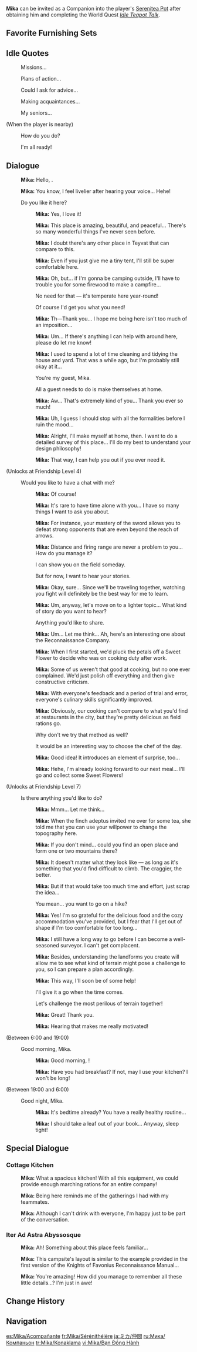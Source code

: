 {{CharacterTabs}}
{{Furnishing Infobox
|title          = Mika
|id             = 368165
|image          = Character Mika Thumb.png
|category       = Companion
|subcategory    = Companion
|quality        = 4
|adeptal_energy = 300
|load           = 1200
|description    = Character In-Residence
}}
'''Mika''' can be invited as a Companion into the player's [[Serenitea Pot]] after obtaining him and completing the World Quest ''[[Idle Teapot Talk]]''.

==Favorite Furnishing Sets==
{{HousingCompanion|favorite}}
{{Companion Favors Table}}

==Idle Quotes==
{{Dialogue Start}}
:{{DIcon|Idle}} Missions...
:{{DIcon|Idle}} Plans of action...
:{{DIcon|Idle}} Could I ask for advice...
:{{DIcon|Idle}} Making acquaintances...
:{{DIcon|Idle}} My seniors...

;(When the player is nearby)
:{{DIcon|Idle}} How do you do?
:{{DIcon|Idle}} I'm all ready!
{{Dialogue End}}

==Dialogue==
{{Dialogue Start}}
:{{A|vo mika mimitomo hello 01.ogg}} '''Mika:''' Hello, {{Traveler}}.
:{{A|vo mika mimitomo hello 02.ogg}} '''Mika:''' You know, I feel livelier after hearing your voice... Hehe!
:{{DIcon}} Do you like it here?
::{{A|vo mika mimitomo friendship1 01.ogg}} '''Mika:''' Yes, I love it!
::{{A|vo mika mimitomo friendship1 02.ogg}} '''Mika:''' This place is amazing, beautiful, and peaceful... There's so many wonderful things I've never seen before.
::{{A|vo mika mimitomo friendship1 03.ogg}} '''Mika:''' I doubt there's any other place in Teyvat that can compare to this.
::{{A|vo mika mimitomo friendship1 04.ogg}} '''Mika:''' Even if you just give me a tiny tent, I'll still be super comfortable here.
::{{A|vo mika mimitomo friendship1 05.ogg}} '''Mika:''' Oh, but... if I'm gonna be camping outside, I'll have to trouble you for some firewood to make a campfire...
::{{DIcon}} No need for that &mdash; it's temperate here year-round!
::{{DIcon}} Of course I'd get you what you need!
::{{A|vo mika mimitomo friendship1 06.ogg}} '''Mika:''' Th&mdash;Thank you... I hope me being here isn't too much of an imposition...
::{{A|vo mika mimitomo friendship1 07.ogg}} '''Mika:''' Um... If there's anything I can help with around here, please do let me know!
::{{A|vo mika mimitomo friendship1 08.ogg}} '''Mika:''' I used to spend a lot of time cleaning and tidying the house and yard. That was a while ago, but I'm probably still okay at it...
::{{DIcon}} You're my guest, Mika.
::{{DIcon}} All a guest needs to do is make themselves at home.
::{{A|vo mika mimitomo friendship1 09.ogg}} '''Mika:''' Aw... That's extremely kind of you... Thank you ever so much!
::{{A|vo mika mimitomo friendship1 10.ogg}} '''Mika:''' Uh, I guess I should stop with all the formalities before I ruin the mood...
::{{A|vo mika mimitomo friendship1 11.ogg}} '''Mika:''' Alright, I'll make myself at home, then. I want to do a detailed survey of this place... I'll do my best to understand your design philosophy!
::{{A|vo mika mimitomo friendship1 12.ogg}} '''Mika:''' That way, I can help you out if you ever need it.

;(Unlocks at Friendship Level 4)
:{{DIcon}} Would you like to have a chat with me?
::{{A|vo mika mimitomo friendship2 01.ogg}} '''Mika:''' Of course!
::{{A|vo mika mimitomo friendship2 02.ogg}} '''Mika:''' It's rare to have time alone with you... I have so many things I want to ask you about.
::{{A|vo mika mimitomo friendship2 03.ogg}} '''Mika:''' For instance, your mastery of the sword allows you to defeat strong opponents that are even beyond the reach of arrows.
::{{A|vo mika mimitomo friendship2 04.ogg}} '''Mika:''' Distance and firing range are never a problem to you... How do you manage it?
::{{DIcon}} I can show you on the field someday.
::{{DIcon}} But for now, I want to hear your stories.
::{{A|vo mika mimitomo friendship2 05.ogg}} '''Mika:''' Okay, sure... Since we'll be traveling together, watching you fight will definitely be the best way for me to learn.
::{{A|vo mika mimitomo friendship2 06.ogg}} '''Mika:''' Um, anyway, let's move on to a lighter topic... What kind of story do you want to hear?
::{{DIcon}} Anything you'd like to share.
::{{A|vo mika mimitomo friendship2 07.ogg}} '''Mika:''' Um... Let me think... Ah, here's an interesting one about the Reconnaissance Company.
::{{A|vo mika mimitomo friendship2 08.ogg}} '''Mika:''' When I first started, we'd pluck the petals off a Sweet Flower to decide who was on cooking duty after work.
::{{A|vo mika mimitomo friendship2 09.ogg}} '''Mika:''' Some of us weren't that good at cooking, but no one ever complained. We'd just polish off everything and then give constructive criticism.
::{{A|vo mika mimitomo friendship2 10.ogg}} '''Mika:''' With everyone's feedback and a period of trial and error, everyone's culinary skills significantly improved.
::{{A|vo mika mimitomo friendship2 11.ogg}} '''Mika:''' Obviously, our cooking can't compare to what you'd find at restaurants in the city, but they're pretty delicious as field rations go.
::{{DIcon}} Why don't we try that method as well?
::{{DIcon}} It would be an interesting way to choose the chef of the day.
::{{A|vo mika mimitomo friendship2 12.ogg}} '''Mika:''' Good idea! It introduces an element of surprise, too...
::{{A|vo mika mimitomo friendship2 13.ogg}} '''Mika:''' Hehe, I'm already looking forward to our next meal... I'll go and collect some Sweet Flowers!

;(Unlocks at Friendship Level 7)
:{{DIcon}} Is there anything you'd like to do?
::{{A|vo mika mimitomo friendship3 01.ogg}} '''Mika:''' Mmm... Let me think...
::{{A|vo mika mimitomo friendship3 02.ogg}} '''Mika:''' When the finch adeptus invited me over for some tea, she told me that you can use your willpower to change the topography here.
::{{A|vo mika mimitomo friendship3 03.ogg}} '''Mika:''' If you don't mind... could you find an open place and form one or two mountains there?
::{{A|vo mika mimitomo friendship3 04.ogg}} '''Mika:''' It doesn't matter what they look like &mdash; as long as it's something that you'd find difficult to climb. The craggier, the better.
::{{A|vo mika mimitomo friendship3 05.ogg}} '''Mika:''' But if that would take too much time and effort, just scrap the idea...
::{{DIcon}} You mean... you want to go on a hike?
::{{A|vo mika mimitomo friendship3 06.ogg}} '''Mika:''' Yes! I'm so grateful for the delicious food and the cozy accommodation you've provided, but I fear that I'll get out of shape if I'm too comfortable for too long...
::{{A|vo mika mimitomo friendship3 07.ogg}} '''Mika:''' I still have a long way to go before I can become a well-seasoned surveyor. I can't get complacent.
::{{A|vo mika mimitomo friendship3 08.ogg}} '''Mika:''' Besides, understanding the landforms you create will allow me to see what kind of terrain might pose a challenge to you, so I can prepare a plan accordingly.
::{{A|vo mika mimitomo friendship3 09.ogg}} '''Mika:''' This way, I'll soon be of some help!
::{{DIcon}} I'll give it a go when the time comes.
::{{DIcon}} Let's challenge the most perilous of terrain together!
::{{A|vo mika mimitomo friendship3 10.ogg}} '''Mika:''' Great! Thank you.
::{{A|vo mika mimitomo friendship3 11.ogg}} '''Mika:''' Hearing that makes me really motivated!

;<nowiki>(Between 6:00 and 19:00)</nowiki>
:{{DIcon}} Good morning, Mika.
::{{A|vo mika mimitomo morning 01.ogg}} '''Mika:''' Good morning, {{Traveler}}!
::{{A|vo mika mimitomo morning 02.ogg}} '''Mika:''' Have you had breakfast? If not, may I use your kitchen? I won't be long!

;<nowiki>(Between 19:00 and 6:00)</nowiki>
:{{DIcon}} Good night, Mika.
::{{A|vo mika mimitomo night 01.ogg}} '''Mika:''' It's bedtime already? You have a really healthy routine...
::{{A|vo mika mimitomo night 02.ogg}} '''Mika:''' I should take a leaf out of your book... Anyway, sleep tight!
{{Dialogue End}}

==Special Dialogue==
{{HousingCompanion|special}}

===Cottage Kitchen===
{{Dialogue Start}}
:{{A|vo mimitomo md mika kitchen 01.ogg}} '''Mika:''' What a spacious kitchen! With all this equipment, we could provide enough marching rations for an entire company!
:{{A|vo mimitomo md mika kitchen 02.ogg}} '''Mika:''' Being here reminds me of the gatherings I had with my teammates.
:{{A|vo mimitomo md mika kitchen 03.ogg}} '''Mika:''' Although I can't drink with everyone, I'm happy just to be part of the conversation.
{{Dialogue End}}

===Iter Ad Astra Abyssosque===
{{Dialogue Start}}
:{{A|vo mimitomo md mika adventure 01.ogg}} '''Mika:''' Ah! Something about this place feels familiar...
:{{A|vo mimitomo md mika adventure 02.ogg}} '''Mika:''' This campsite's layout is similar to the example provided in the first version of the Knights of Favonius Reconnaissance Manual...
:{{A|vo mimitomo md mika adventure 03.ogg}} '''Mika:''' You're amazing! How did you manage to remember all these little details...? I'm just in awe!
{{Dialogue End}}

==Change History==
{{Change History|3.5}}

==Navigation==
{{Furnishing Navbox/Living|Companion}}

[[es:Mika/Acompañante]]
[[fr:Mika/Sérénithéière]]
[[ja:ミカ/仲間]]
[[ru:Мика/Компаньон]]
[[tr:Mika/Konaklama]]
[[vi:Mika/Bạn Đồng Hành]]